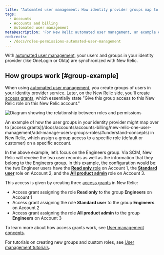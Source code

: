```yaml
---
title: "Automated user management: How identity provider groups map to New Relic groups"
tags:
  - Accounts
  - Accounts and billing
  - Automated user management
metaDescription: 'For New Relic automated user management, an example of how identity provider groups map over to New Relic access grants.'
redirects:
  - /docs/roles-permissions-automated-user-management
---
```


With [automated user management](/docs/accounts/accounts/automated-user-management/automated-user-provisioning-single-sign), your users and groups in your identity provider (like OneLogin or Okta) are synchronized with New Relic.

## How groups work [#group-example]

When using [automated user management](/docs/accounts/accounts/automated-user-management/automated-user-provisioning-single-sign), you create groups of users in your identity provider service. Later, on the New Relic side, you'll create [access grants](/docs/accounts/accounts-billing/new-relic-one-user-management/add-manage-users-groups-roles/#understand-concepts), which essentially state "Give this group access to this New Relic role on this New Relic account." 

![Diagram showing the relationship between roles and permissions](./images/Roles%26Permissions.png "Roles and permissions")

<figcaption>
An example of how the user groups in your identity provider might map over to [access grants](/docs/accounts/accounts-billing/new-relic-one-user-management/add-manage-users-groups-roles/#understand-concepts) in New Relic, which assign a group access to a specific role (default or customer) on a specific account. 
</figcaption>

In the above example, let’s focus on the Engineers group. Via SCIM, New Relic will receive the two user records as well as the information that they belong to the Engineers group. In this example, the configuration would be: the two Engineer users have the [**Read only** role](/docs/accounts/accounts-billing/new-relic-one-user-management/new-relic-one-user-model#standard-roles) on Account 1, the [**Standard user**](/docs/accounts/accounts-billing/new-relic-one-user-management/new-relic-one-user-model#standard-roles) role on Account 2, and the [**All product admin**](/docs/accounts/accounts-billing/new-relic-one-user-management/new-relic-one-user-model#standard-roles) role on Account 3.

This access is given by creating three [access grants](/docs/accounts/accounts-billing/new-relic-one-user-management/add-manage-users-groups-roles/#understand-concepts) in New Relic:

* Access grant assigning the role **Read only** to the group **Engineers** on Account 1
* Access grant assigning the role **Standard user** to the group **Engineers** on Account 2
* Access grant assigning the role **All product admin** to the group **Engineers** on Account 3

To learn more about how access grants work, see [User management concepts](/docs/accounts/accounts-billing/new-relic-one-user-management/add-manage-users-groups-roles/#understand-concepts). 

For tutorials on creating new groups and custom roles, see [User management tutorials](/docs/accounts/accounts-billing/new-relic-one-user-management/tutorial-add-new-user-groups-roles-new-relic-one-user-model/).